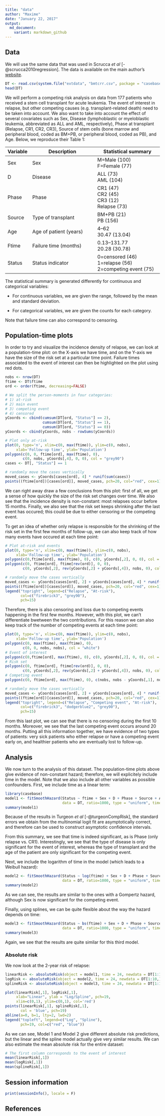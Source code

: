 ```yaml
---
title: "data"
author: "Maxime"
date: "January 22, 2017"
output:
  md_document:
    variant: markdown_github
---
```


## Data

We will use the same data that was used in Scrucca *et al* [-@scrucca2010regression]. The data is available on the main author's [website](http://www.stat.unipg.it/luca/R/).

```r
DT <- read.csv(system.file("extdata", "bmtcrr.csv", package = "casebase"))
head(DT)
```

We will perform a competing risk analysis on data from 177 patients who received a stem cell transplant for acute leukemia. The event of interest in relapse, but other competing causes (e.g. transplant-related death) need to be taken into account. We also want to take into account the effect of several covariates such as Sex, Disease (lymphoblastic or myeloblastic leukemia, abbreviated as ALL and AML, respectively), Phase at transplant (Relapse, CR1, CR2, CR3), Source of stem cells (bone marrow and peripheral blood, coded as BM+PB, or peripheral blood, coded as PB), and Age. Below, we reproduce their Table 1:

| Variable | Description            | Statistical summary    |
| -------- | ---------------------- | ---------------------- |
| Sex      | Sex                    | M=Male (100) <br> F=Female (77) |
| D        | Disease                | ALL (73) <br> AML (104) |
| Phase    | Phase                  | CR1 (47) <br> CR2 (45) <br> CR3 (12) <br> Relapse (73) |
| Source   | Type of transplant     | BM+PB (21) <br> PB (156) |
| Age      | Age of patient (years) | 4–62 <br> 30.47 (13.04) |
| Ftime    | Failure time (months)  | 0.13–131.77 <br> 20.28 (30.78) |
| Status   | Status indicator       | 0=censored (46) <br> 1=relapse (56) <br> 2=competing event (75) |

The statistical summary is generated differently for continuous and categorical variables: 

 - For continuous variables, we are given the range, followed by the mean and standard deviation.
 
 - For categorical variables, we are given the counts for each category.
 
Note that failure time can also correspond to censoring.

## Population-time plots

In order to try and visualize the incidence density of relapse, we can look at a population-time plot: on the X-axis we have time, and on the Y-axis we have the size of the risk set at a particular time point. Failure times associated to the event of interest can then be highlighted on the plot using red dots.

```r
nobs <- nrow(DT)
ftime <- DT$ftime
ord <- order(ftime, decreasing=FALSE)

# We split the person-moments in four categories:
# 1) at-risk
# 2) main event
# 3) competing event
# 4) censored
yCoords <- cbind(cumsum(DT[ord, "Status"] == 2), 
                 cumsum(DT[ord, "Status"] == 1),
                 cumsum(DT[ord, "Status"] == 0))
yCoords <- cbind(yCoords, nobs - rowSums(yCoords))

# Plot only at-risk
plot(0, type='n', xlim=c(0, max(ftime)), ylim=c(0, nobs), 
     xlab='Follow-up time', ylab='Population')
polygon(c(0, 0, ftime[ord], max(ftime), 0),
        c(0, nobs, yCoords[,4], 0, 0), col = "grey90")
cases <- DT[, "Status"] == 1

# randomly move the cases vertically
moved_cases <- yCoords[cases[ord], 4] * runif(sum(cases))
points((ftime[ord])[cases[ord]], moved_cases, pch=20, col="red", cex=1)
```

We can right away draw a few conclusions from this plot: first of all, we get a sense of how quickly the size of the risk set changes over time. We also see that the incidence density is non-constant: most relapses occur before 15 months. Finally, we also see that the risk set keeps shrinking after the last event has occured; this could be due to either censoring or the competing event.

To get an idea of whether only relapse is responsible for the shrinking of the risk set in the first few months of follow-up, we can also keep track of how many events have occured at each time point:

```r
# Plot at-risk and events
plot(0, type='n', xlim=c(0, max(ftime)), ylim=c(0, nobs), 
     xlab='Follow-up time', ylab='Population')
polygon(c(0,ftime[ord], max(ftime), 0), c(0, yCoords[,2], 0, 0), col = "firebrick3")
polygon(c(0, ftime[ord], ftime[rev(ord)], 0, 0),
        c(0, yCoords[,2], rev(yCoords[,2] + yCoords[,4]), nobs, 0), col = "grey90")

# randomly move the cases vertically
moved_cases <- yCoords[cases[ord], 2] + yCoords[cases[ord], 4] * runif(sum(cases))
points((ftime[ord])[cases[ord]], moved_cases, pch=20, col="red", cex=1)
legend("topright", legend=c("Relapse", "At-risk"), 
       col=c("firebrick3", "grey90"),
       pch=15)
```

Therefore, there is also censoring and loss due to competing events happening in the first few months. However, with this plot, we can't differentiate bwetween the two contributions. For this reason we can also keep track of the number of competing events at each time point:

```r
plot(0, type='n', xlim=c(0, max(ftime)), ylim=c(0, nobs), 
     xlab='Follow-up time', ylab='Population')
polygon(c(0, max(ftime), max(ftime), 0),
        c(0, 0, nobs, nobs), col = "white")
# Event of interest
polygon(c(0,ftime[ord], max(ftime), 0), c(0, yCoords[,2], 0, 0), col = "firebrick3")
# Risk set
polygon(c(0, ftime[ord], ftime[rev(ord)], 0, 0),
        c(0, yCoords[,2], rev(yCoords[,2] + yCoords[,4]), nobs, 0), col = "grey90")
# Competing event
polygon(c(0, ftime[ord], max(ftime), 0), c(nobs, nobs - yCoords[,1], nobs, nobs), col = "dodgerblue2")

# randomly move the cases vertically
moved_cases <- yCoords[cases[ord], 2] + yCoords[cases[ord], 4] * runif(sum(cases))
points((ftime[ord])[cases[ord]], moved_cases, pch=20, col="red", cex=1)
legend("topright", legend=c("Relapse", "Competing event", "At-risk"), 
       col=c("firebrick3", "dodgerblue2", "grey90"),
       pch=15)
```

From this last plot, we can see that there is no censoring during the first 10 months. Moreover, we see that the last competing event occurs around 20 months. Putting all this information together, we have evidence of two types of patients: very sick patients who either relapse or have a competing event early on, and healthier patients who are eventually lost to follow-up.

## Analysis

We now turn to the analysis of this dataset. The population-time plots above give evidence of non-constant hazard; therefore, we will explicitely include time in the model. Note that we also include all other variables as possible confounders. First, we include time as a linear term:

```r
library(casebase)
model1 <- fitSmoothHazard(Status ~ ftime + Sex + D + Phase + Source + Age, 
                          data = DT, ratio=1000, type = "uniform", time="ftime")
summary(model1)
```

Because of the results in Turgeon *et al* [-@turgeonCompRisk], the standard errors we obtain from the multinomial logit fit are asymptotically correct, and therefore can be used to construct asymptotic confidence intervals. 

From this summary, we see that time is indeed significant, as is Phase (only relapse vs. CR1). Interestingly, we see that the type of disease is only significant for the event of interest, whereas the type of transplant and the age of the patient are only significant for the competing event.

Next, we include the logarithm of time in the model (which leads to a Weibull hazard):


```r
model2 <- fitSmoothHazard(Status ~ log(ftime) + Sex + D + Phase + Source + Age, 
                          data = DT, ratio=1000, type = "uniform", time="ftime")
summary(model2)
```

As we can see, the results are similar to the ones with a Gompertz hazard, although Sex is now significant for the competing event.

Finally, using splines, we can be quite flexible about the way the hazard depends on time:

```r
model3 <- fitSmoothHazard(Status ~ bs(ftime) + Sex + D + Phase + Source + Age, 
                          data = DT, ratio=1000, type = "uniform", time="ftime")
summary(model3)
```

Again, we see that the results are quite similar for this third model.

### Absolute risk

We now look at the 2-year risk of relapse:

```r
linearRisk <- absoluteRisk(object = model1, time = 24, newdata = DT[1:10,])
logRisk <- absoluteRisk(object = model2, time = 24, newdata = DT[1:10,])
splineRisk <- absoluteRisk(object = model3, time = 24, newdata = DT[1:10,])
```

```r
plot(linearRisk[,1], logRisk[,1],
     xlab="Linear", ylab = "Log/Spline", pch=19,
     xlim=c(0,1), ylim=c(0,1), col='red')
points(linearRisk[,1], splineRisk[,1],
       col = 'blue', pch=19)
abline(a=0, b=1, lty=2, lwd=2)
legend("topleft", legend=c("Log", "Spline"),
       pch=19, col=c("red", "blue"))
```

As we can see, Model 1 and Model 2 give different absolute risk predictions, but the linear and the spline model actually give very similar results. We can also estimate the mean absolute risk for the entire dataset:
```r
# The first column corresponds to the event of interest
mean(linearRisk[,1])
mean(logRisk[,1])
mean(splineRisk[,1])
```

## Session information

```r
print(sessionInfo(), locale = F)
```
## References
